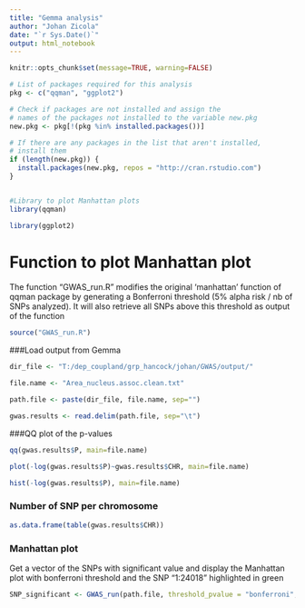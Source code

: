 ---
title: "Gemma analysis"
author: "Johan Zicola"
date: "`r Sys.Date()`"
output: html_notebook
---

```{r setup, include=FALSE}
knitr::opts_chunk$set(message=TRUE, warning=FALSE)
```

```{r}

# List of packages required for this analysis
pkg <- c("qqman", "ggplot2")

# Check if packages are not installed and assign the
# names of the packages not installed to the variable new.pkg
new.pkg <- pkg[!(pkg %in% installed.packages())]

# If there are any packages in the list that aren't installed,
# install them
if (length(new.pkg)) {
  install.packages(new.pkg, repos = "http://cran.rstudio.com")
}


#Library to plot Manhattan plots
library(qqman)

library(ggplot2)


```

# Function to plot Manhattan plot

The function "GWAS_run.R" modifies the original 'manhattan' function of qqman package by generating
a Bonferroni threshold (5% alpha risk / nb of SNPs analyzed). It will also retrieve
all SNPs above this threshold as output of the function

```{r}
source("GWAS_run.R")

```


###Load output from Gemma
```{r}

dir_file <- "T:/dep_coupland/grp_hancock/johan/GWAS/output/"

file.name <- "Area_nucleus.assoc.clean.txt"

path.file <- paste(dir_file, file.name, sep="")

gwas.results <- read.delim(path.file, sep="\t")


```

###QQ plot of the p-values
```{r echo=FALSE}
qq(gwas.results$P, main=file.name)
```

```{r echo=FALSE}
plot(-log(gwas.results$P)~gwas.results$CHR, main=file.name)
```

```{r echo=FALSE}
hist(-log(gwas.results$P), main=file.name)
```

### Number of SNP per chromosome
```{r echo=FALSE}
as.data.frame(table(gwas.results$CHR))
```

### Manhattan plot

Get a vector of the SNPs with significant value and display the Manhattan plot with bonferroni
 threshold and the SNP "1:24018" highlighted in green

```{r echo=FALSE}
SNP_significant <- GWAS_run(path.file, threshold_pvalue = "bonferroni", highlighted_SNP="1:24018")
```

